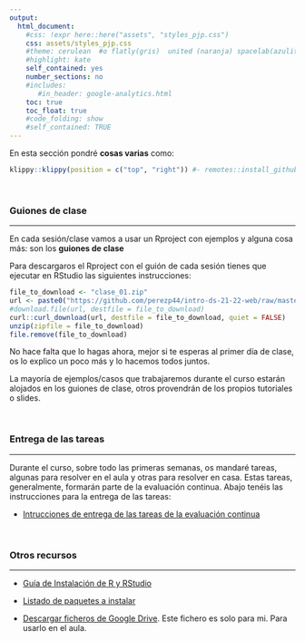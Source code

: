 ```yaml
---
output:
  html_document:
    #css: !expr here::here("assets", "styles_pjp.css") 
    css: assets/styles_pjp.css
    #theme: cerulean  #o flatly(gris)  united (naranja) spacelab(azulito) o yeti o faltly o sandstone
    #highlight: kate 
    self_contained: yes
    number_sections: no
    #includes:
       #in_header: google-analytics.html
    toc: true
    toc_float: true
    #code_folding: show
    #self_contained: TRUE
---
```



<div class = "blue">
En esta sección pondré **cosas varias** como: 
</div>



```r
klippy::klippy(position = c("top", "right")) #- remotes::install_github("rlesur/klippy")
```


<br>

### **Guiones de clase**

------------------------------

En cada sesión/clase vamos a usar un Rproject con ejemplos y alguna cosa más: son los **guiones de clase**


Para descargaros el Rproject con el guión de cada sesión tienes que ejecutar en RStudio las siguientes instrucciones:

```r
file_to_download <- "clase_01.zip" 
url <- paste0("https://github.com/perezp44/intro-ds-21-22-web/raw/master/guiones-de-clase/", file_to_download)
#download.file(url, destfile = file_to_download)
curl::curl_download(url, destfile = file_to_download, quiet = FALSE)
unzip(zipfile = file_to_download)
file.remove(file_to_download)
```

No hace falta que lo hagas ahora, mejor si te esperas al primer día de clase, os lo explico un poco más y lo hacemos todos juntos.


La mayoría de ejemplos/casos que trabajaremos durante el curso estarán alojados en los guiones de clase, otros provendrán de los propios tutoriales o slides.


<br>

### **Entrega de las tareas**

-------------------


Durante el curso, sobre todo las primeras semanas, os mandaré tareas, algunas para resolver en el aula y otras para resolver en casa. Estas tareas, generalmente, formarán parte de la evaluación continua. Abajo tenéis las instrucciones para la entrega de las tareas:

- [Intrucciones de entrega de las tareas de la evaluación continua](./mas-recursos/04_como-entregar-las-tareas-uploader.html){target="_blank"}


<br>

### **Otros recursos**

-------------------


- [Guía de Instalación de R y RStudio](./mas-recursos/01_instrucciones-instalacion.html){target="_blank"}

- [Listado de paquetes a instalar](./mas-recursos/02_paquetes-a-instalar.R)

- [Descargar ficheros de Google Drive](./mas-recursos/05_bajar-google-drive.html){target="_blank"}. Este fichero es solo para mi. Para usarlo en el aula.




<br><br>

<div class="tocify-extend-page" data-unique="tocify-extend-page" style="height: 0;"></div>
